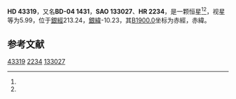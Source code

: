 {{Starbox begin
| name = HD 43319
}}
{{Starbox observe
| epoch = [[J2000.0|J2000.0]]
| constell = {{星座名待查}}<ref name=SIMBAD>{{cite web
 | url=http://simbad.u-strasbg.fr/simbad/sim-id?Ident=HR+2234
 | title=Pulsating variable Star
 | publisher=Centre de Données astronomiques de Strasbourg
 | work=SIMBAD
 | accessdate=2012-07-13
 | archive-date=2016-03-18
 | archive-url=https://web.archive.org/web/20160318232024/http://simbad.u-strasbg.fr/simbad/sim-id?Ident=HR%202234
 | dead-url=no
 }}</ref><ref name=DATA>{{cite web
 | url=http://vizier.u-strasbg.fr/viz-bin/VizieR-5?-out.add=.&-source=5050&-corr=PK=HR&-out.max=9999&HR=2234
 | title=VizieR Detailed Page
 | accessdate=2012-07-13
 | archive-date=2019-02-16
 | archive-url=https://web.archive.org/web/20190216112116/http://vizier.u-strasbg.fr/viz-bin/VizieR-5?-out.add=.&-source=5050&-corr=PK=HR&-out.max=9999&HR=2234
 | dead-url=no
 }}</ref>
| 星官 = 
| ra = {{RA|6|15|29.7}}<ref name=SIMBAD /><ref name=DATA />
| dec = {{DEC|-4|54|55}}<ref name=SIMBAD /><ref name=DATA />
| appmag_v = 5.99<ref name=SIMBAD /><ref name=DATA />
}}
{{Starbox character
| class = A5IV s<ref name=SIMBAD /><ref name=DATA />
| b-v = 0.09<ref name=SIMBAD /><ref name=DATA />
| u-b = 0.1<ref name=SIMBAD /><ref name=DATA />
| r-i = <ref name=SIMBAD /><ref name=DATA />
| variable = 
}}
{{Starbox astrometry
| radial_v = 0.1
| prop_mo_ra = 31
| parallax = 
| p_error = 
}}
{{Starbox catalog
| names =BD-04 1431，[[SAO星表|SAO]] 133027，[[HD星表|HD]] 43319，[[HR星表|HR]] 2234}}
{{Starbox reference |Simbad=HR+2234}}
{{Starbox end}}

'''HD 43319'''，又名'''BD-04 1431'''，'''SAO 133027'''、'''HR 2234'''，是一颗恒星<ref name=SIMBAD /><ref name=DATA />，视星等为5.99，位于[[銀道座標系|銀經]]213.24，[[銀道座標系|銀緯]]-10.23，其[[B1900.0|B1900.0]]坐标为赤經{{RA|6|10|33.6}}，赤緯{{DEC|-4|-10.23|56}}。

== 参考文献 ==
{{reflist}}

{{star-stub}}

[[Category:HD和HDE天體|43319]]
[[Category:HR天體|2234]]
[[Category:SAO天體|133027]]